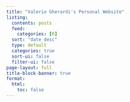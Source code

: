 ```yaml
---
title: "Valerio Gherardi's Personal Website"
listing:
  contents: posts
  feed:
    categories: [R]
  sort: "date desc"
  type: default
  categories: true
  sort-ui: false
  filter-ui: false
page-layout: full
title-block-banner: true
format:
  html:
    toc: false
---
```

